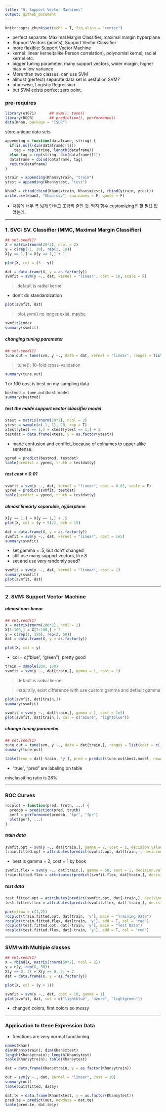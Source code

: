 ```yaml
---
title: "9. Support Vector Machines"
output: github_document
---
```


```r
knitr::opts_chunk$set(echo = T, fig.align = "center")
```

- perfect separate: Maximal Margin Classifier, maximal margin hyperplane
- Support Vectors (points), Support Vector Classifier
- more flexible: Support Vector Machine
- kernel: linear kernel(alike Person correlation), polynomial kernel, radial kernel etc.
- bigger tuning parameter, many support vectors, wider margin, higher bias => low variance
- More than two classes, can use SVM
- almost (perfect) separate data set is uesful on SVM? 
- otherwise, Logistic Regression.
- but SVM exists perfect zero point.

### pre-requires
```r
library(e1071)      ## svm(), tune()
library(ROCR)       ## prediction(), performance()
data(Khan, package = "ISLR")
```

store unique data sets.
```r
appending = function(dataframe, string) {
  if(is.null(dim(dataframe)[1]))
    tag = rep(string, length(dataframe))
  else tag = rep(string, dim(dataframe)[1])
  dataframe = cbind(dataframe, tag)
  return(dataframe)
}

ytrain = appending(Khan$ytrain, "train")
ytest = appending(Khan$ytest, "test")

khan2 = cbind(rbind(Khan$xtrain, Khan$xtest), rbind(ytrain, ytest))
write.csv(khan2, "Khan.csv", row.names = F, quote = F)
```
- 처음에 너무 폭 넓게 만들고 조금씩 줄인 것. 딱히 함수 customizing은 할 필요 없었는데.

---

### 1. SVC: SV. Classifier (MMC, Maximal Margin Classifier)

```r
## set.seed(1)
X = matrix(rnorm(20*2), ncol = 2)
y = c(rep(-1, 10), rep(1, 10))
X[y == 1,] = X[y == 1,] + 1
```

```r
plot(X, col = (3 - y))
```

```r
dat = data.frame(X, y = as.factor(y))
svmfit = svm(y ~., dat, kernel = "linear", cost = 10, scale = F)
```
> default is radial kernel

- don't do standardization

```r
plot(svmfit, dat)
```

> plot.svm() no longer exist, maybe

```r
svmfit$index
summary(svmfit)
```

##### changing tuning parameter
```r
## set.seed(1)
tune.out = tune(svm, y ~., data = dat, kernel = "linear", ranges = list(cost = c(0.001, 0.01, 0.1, 1, 5, 10, 100)))
```
> tune(): 10-fold cross-validation

```r
summary(tune.out)
```
1 or 100 cost is best on my sampling data

```r
bestmod = tune.out$best.model
summary(bestmod)
```

##### test the made support vector classifier model
```r
xtest = matrix(rnorm(20*2), ncol = 2)
ytest = sample(c(-1, 1), 20, rep = T)
xtest[ytest == 1,] = xtest[ytest == 1,] + 1
testdat = data.frame(xtest, y = as.factor(ytest))
```
- made confusion and conflict, because of colnames to upper alike sentense.

```r
ypred = predict(bestmod, testdat)
table(predict = ypred, truth = testdat$y)
```

##### test cost = 0.01
```r
svmfit = svm(y ~., dat, kernel = "linear", cost = 0.01, scale = F)
ypred = predict(svmfit, testdat)
table(predict = ypred, truth = testdat$y)
```

##### almost linearly separable, hyperplane
```r
X[y == 1,] = X[y == 1,] + .5
plot(X, col = (y + 5)/2, pch = 19)
```

```r
dat = data.frame(X, y = as.factor(y))
svmfit = svm(y ~., dat, kernel = "linear", cost = 1e5)
summary(svmfit)
```
- set gamma = .5, but don't changed
- still use many support vectors, like 8
- set and use very randomly seed?

```r
svmfit = svm(y ~., dat, kernel = "linear", cost = 1)
summary(svmfit)
plot(svmfit, dat)
```

---

### 2. SVM: Support Vector Machine

##### almost non-linear
```r
## set.seed(1)
X = matrix(rnorm(200*2), ncol = 2)
X[1:100,] = X[1:100,] + 2
y = c(rep(1, 150), rep(2, 50))
dat = data.frame(X, y = as.factor(y))
```

```r
plot(X, col = y)
```

- col = c("blue", "green"), pretty good

```r
train = sample(200, 100)
svmfit = svm(y ~., dat[train,], gamma = 1, cost = 1)
```
> default is radial kernel

> naturally, exist difference with use custom gamma and default gamma

```r
plot(svmfit, dat[train,])
summary(svmfit)
```

```r
svmfit = svm(y ~., dat[train,], gamma = 1, cost = 1e5)
plot(svmfit, dat[train,], col = c("azure", "lightblue"))
```

##### change tuning parameter
```r
## set.seed(1)
tune.out = tune(svm, y ~., data = dat[train,], ranges = list(cost = c(.1, 1, 10, 100, 10^3), gamma = c(.5, 1, 2, 3, 4)))
summary(tune.out)
```

```r
table(true = dat[-train, 'y'], pred = predict(tune.out$best.model, newdata = dat[-train,]))
```
- "true", "pred" are labeling on table

misclassifing ratio is 28%

---

### ROC Curves

```r
rocplot = function(pred, truth, ...) {
  predob = prediction(pred, truth)
  perf = performance(predob, "tpr", "fpr")
  plot(perf, ...)
}
```

##### train data
```r
svmfit.opt = svm(y ~., dat[train,], gamma = 2, cost = 1, decision.values = T)
train.fitted.opt = attributes(predict(svmfit.opt, dat[train,], decision.values = T))$decision.values
```
- best is gamma = 2, cost = 1 by book

```r
svmfit.flex = svm(y ~., dat[train,], gamma = 50, cost = 1, decision.values = T)
train.fitted.flex = attributes(predict(svmfit.flex, dat[train,], decision.values = T))$decision.values
```

##### test data
```r
test.fitted.opt = attributes(predict(svmfit.opt, dat[-train,], decision.values = T))$decision.values
test.fitted.flex = attributes(predict(svmfit.flex, dat[-train,], decision.values = T))$decision.values
```

```r
par(mfrow = c(1,2))
rocplot(train.fitted.opt, dat[train, 'y'], main = "Training Data")
rocplot(train.fitted.flex, dat[train, 'y'], add = T, col = "red")
rocplot(test.fitted.opt, dat[-train, 'y'], main = "Test Data")
rocplot(test.fitted.flex, dat[-train, 'y'], add = T, col = "red")
```

---

### SVM with Multiple classes

```r
## set.seed(1)
X = rbind(X, matrix(rnorm(50*2), ncol = 2))
y = c(y, rep(0, 50))
X[y == 0, 2] = X[y == 0, 2] + 2
dat = data.frame(X, y = as.factor(y))
```

```r
plot(X, col = (y + 1))
```

```r
svmfit = svm(y ~., dat, cost = 10, gamma = 1)
plot(svmfit, dat, col = c("lightblue", "azure", "lightgreen"))
```
- changed colors, first colors so messy

---

### Application to Gene Expression Data
- functions are very normal functioning

```r
names(Khan)
dim(Khan$xtrain); dim(Khan$xtest)
length(Khan$ytrain); length(Khan$ytest)
table(Khan$ytrain); table(Khan$ytest)
```

```r
dat = data.frame(Khan$xtrain, y = as.factor(Khan$ytrain))
```

```r
out = svm(y ~., dat, kernel = "linear", cost = 10)
summary(out)
table(out$fitted, dat$y)
```

```r
dat.te = data.frame(Khan$xtest, y = as.factor(Khan$ytest))
pred.te = predict(out, newdata = dat.te)
table(pred.te, dat.te$y)
```
